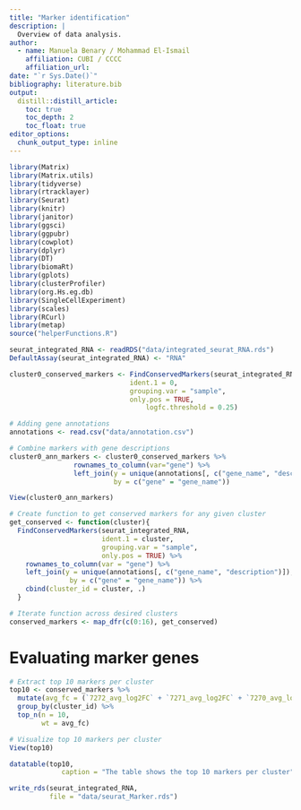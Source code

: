 ```yaml
---
title: "Marker identification"
description: |
  Overview of data analysis.
author:
  - name: Manuela Benary / Mohammad El-Ismail
    affiliation: CUBI / CCCC
    affiliation_url: 
date: "`r Sys.Date()`"
bibliography: literature.bib
output: 
  distill::distill_article:
    toc: true
    toc_depth: 2
    toc_float: true
editor_options: 
  chunk_output_type: inline
---
```


```r
library(Matrix)
library(Matrix.utils)
library(tidyverse)
library(rtracklayer)
library(Seurat)
library(knitr)
library(janitor)
library(ggsci)
library(ggpubr)
library(cowplot)
library(dplyr)
library(DT)
library(biomaRt)
library(gplots)
library(clusterProfiler)
library(org.Hs.eg.db)
library(SingleCellExperiment)
library(scales)
library(RCurl)
library(metap)
source("helperFunctions.R")
```

```r
seurat_integrated_RNA <- readRDS("data/integrated_seurat_RNA.rds")
DefaultAssay(seurat_integrated_RNA) <- "RNA"
```

```r
cluster0_conserved_markers <- FindConservedMarkers(seurat_integrated_RNA,
                              ident.1 = 0,
                              grouping.var = "sample",
                              only.pos = TRUE,
		                          logfc.threshold = 0.25)
```

```r
# Adding gene annotations
annotations <- read.csv("data/annotation.csv")
```

```r
# Combine markers with gene descriptions 
cluster0_ann_markers <- cluster0_conserved_markers %>% 
                rownames_to_column(var="gene") %>% 
                left_join(y = unique(annotations[, c("gene_name", "description")]),
                          by = c("gene" = "gene_name"))

View(cluster0_ann_markers)
```

```r
# Create function to get conserved markers for any given cluster
get_conserved <- function(cluster){
  FindConservedMarkers(seurat_integrated_RNA,
                       ident.1 = cluster,
                       grouping.var = "sample",
                       only.pos = TRUE) %>%
    rownames_to_column(var = "gene") %>%
    left_join(y = unique(annotations[, c("gene_name", "description")]),
               by = c("gene" = "gene_name")) %>%
    cbind(cluster_id = cluster, .)
  }
```

```r
# Iterate function across desired clusters
conserved_markers <- map_dfr(c(0:16), get_conserved)
```

# Evaluating marker genes

```r
# Extract top 10 markers per cluster
top10 <- conserved_markers %>% 
  mutate(avg_fc = (`7272_avg_log2FC` + `7271_avg_log2FC` + `7270_avg_log2FC` + `7273_avg_log2FC` + `1822_avg_log2FC` + `1820_avg_log2FC`) /2) %>% 
  group_by(cluster_id) %>% 
  top_n(n = 10, 
        wt = avg_fc)

# Visualize top 10 markers per cluster
View(top10)

datatable(top10,
             caption = "The table shows the top 10 markers per cluster")
```

```r
write_rds(seurat_integrated_RNA,
          file = "data/seurat_Marker.rds")
```

